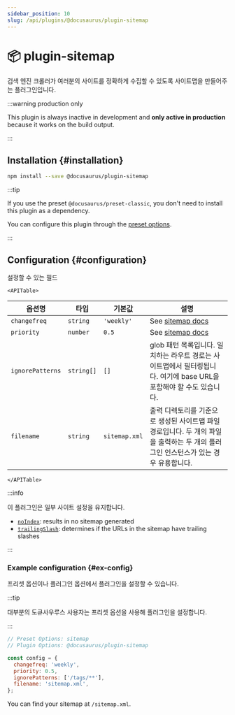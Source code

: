 ```yaml
---
sidebar_position: 10
slug: /api/plugins/@docusaurus/plugin-sitemap
---
```


# 📦 plugin-sitemap


검색 엔진 크롤러가 여러분의 사이트를 정확하게 수집할 수 있도록 사이트맵을 만들어주는 플러그인입니다.

:::warning production only

This plugin is always inactive in development and **only active in production** because it works on the build output.

:::

## Installation {#installation}

```bash npm2yarn
npm install --save @docusaurus/plugin-sitemap
```

:::tip

If you use the preset `@docusaurus/preset-classic`, you don't need to install this plugin as a dependency.

You can configure this plugin through the [preset options](../../using-plugins.mdx#docusauruspreset-classic).

:::

## Configuration {#configuration}

설정할 수 있는 필드

```mdx-code-block
<APITable>
```

| 옵션명              | 타입         | 기본값           | 설명                                                                           |
| ---------------- | ---------- | ------------- | ---------------------------------------------------------------------------- |
| `changefreq`     | `string`   | `'weekly'`    | See [sitemap docs](https://www.sitemaps.org/protocol.html#xmlTagDefinitions) |
| `priority`       | `number`   | `0.5`         | See [sitemap docs](https://www.sitemaps.org/protocol.html#xmlTagDefinitions) |
| `ignorePatterns` | `string[]` | `[]`          | glob 패턴 목록입니다. 일치하는 라우트 경로는 사이트맵에서 필터링됩니다. 여기에 base URL을 포함해야 할 수도 있습니다.     |
| `filename`       | `string`   | `sitemap.xml` | 출력 디렉토리를 기준으로 생성된 사이트맵 파일 경로입니다. 두 개의 파일을 출력하는 두 개의 플러그인 인스턴스가 있는 경우 유용합니다.  |

```mdx-code-block
</APITable>
```

:::info

이 플러그인은 일부 사이트 설정을 유지합니다.

- [`noIndex`](../docusaurus.config.js.mdx#noIndex): results in no sitemap generated
- [`trailingSlash`](../docusaurus.config.js.mdx#trailingSlash): determines if the URLs in the sitemap have trailing slashes

:::

### Example configuration {#ex-config}

프리셋 옵션이나 플러그인 옵션에서 플러그인을 설정할 수 있습니다.

:::tip

대부분의 도큐사우루스 사용자는 프리셋 옵션을 사용해 플러그인을 설정합니다.

:::

```js config-tabs
// Preset Options: sitemap
// Plugin Options: @docusaurus/plugin-sitemap

const config = {
  changefreq: 'weekly',
  priority: 0.5,
  ignorePatterns: ['/tags/**'],
  filename: 'sitemap.xml',
};
```

You can find your sitemap at `/sitemap.xml`.

